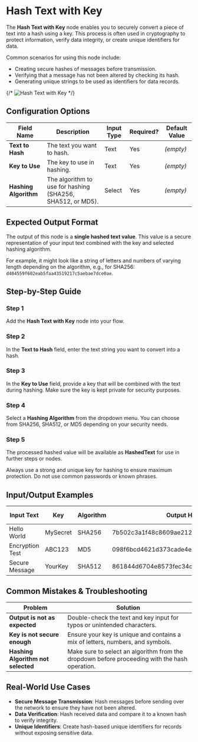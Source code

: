 
# Hash Text with Key

The **Hash Text with Key** node enables you to securely convert a piece of text into a hash using a key. This process is often used in cryptography to protect information, verify data integrity, or create unique identifiers for data.

Common scenarios for using this node include:

- Creating secure hashes of messages before transmission.
- Verifying that a message has not been altered by checking its hash.
- Generating unique strings to be used as identifiers for data records.

{/* ![Hash Text with Key](./hash-text-with-key.png) */}

## Configuration Options

| Field Name            | Description                                                | Input Type | Required? | Default Value |
| --------------------- | ---------------------------------------------------------- | ---------- | --------- | ------------- |
| **Text to Hash**      | The text you want to hash.                                 | Text       | Yes       | _(empty)_     |
| **Key to Use**        | The key to use in hashing.                                 | Text       | Yes       | _(empty)_     |
| **Hashing Algorithm** | The algorithm to use for hashing (SHA256, SHA512, or MD5). | Select     | Yes       | _(empty)_     |

## Expected Output Format

The output of this node is a **single hashed text value**. This value is a secure representation of your input text combined with the key and selected hashing algorithm.

For example, it might look like a string of letters and numbers of varying length depending on the algorithm, e.g., for SHA256: `d404559f602eab5faa43519217c5aebae7dce0ae`.

## Step-by-Step Guide

<Steps>

### Step 1

Add the **Hash Text with Key** node into your flow.

### Step 2

In the **Text to Hash** field, enter the text string you want to convert into a hash.

### Step 3

In the **Key to Use** field, provide a key that will be combined with the text during hashing. Make sure the key is kept private for security purposes.

### Step 4

Select a **Hashing Algorithm** from the dropdown menu. You can choose from SHA256, SHA512, or MD5 depending on your security needs.

### Step 5

The processed hashed value will be available as **HashedText** for use in further steps or nodes.

</Steps>

<Callout type="warning" title="Security Tip">
  Always use a strong and unique key for hashing to ensure maximum protection.
  Do not use common passwords or known phrases.
</Callout>

## Input/Output Examples

| Input Text      | Key      | Algorithm | Output Hash                              | Output Type |
| --------------- | -------- | --------- | ---------------------------------------- | ----------- |
| Hello World     | MySecret | SHA256    | 7b502c3a1f48c8609ae212cdfb639dee39673f5e | Text        |
| Encryption Test | ABC123   | MD5       | 098f6bcd4621d373cade4e832627b4f6         | Text        |
| Secure Message  | YourKey  | SHA512    | 861844d6704e8573fec34d967e20bcfe6c3ed46e | Text        |

## Common Mistakes & Troubleshooting

| Problem                            | Solution                                                                                      |
| ---------------------------------- | --------------------------------------------------------------------------------------------- |
| **Output is not as expected**      | Double-check the text and key input for typos or unintended characters.                       |
| **Key is not secure enough**       | Ensure your key is unique and contains a mix of letters, numbers, and symbols.                |
| **Hashing Algorithm not selected** | Make sure to select an algorithm from the dropdown before proceeding with the hash operation. |

## Real-World Use Cases

- **Secure Message Transmission**: Hash messages before sending over the network to ensure they have not been altered.
- **Data Verification**: Hash received data and compare it to a known hash to verify integrity.
- **Unique Identifiers**: Create hash-based unique identifiers for records without exposing sensitive data.
